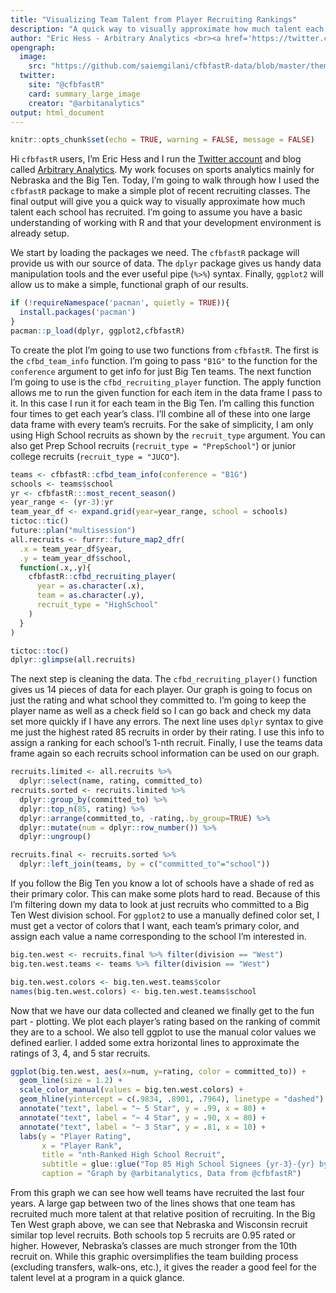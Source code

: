 ```yaml
---
title: "Visualizing Team Talent from Player Recruiting Rankings"
description: "A quick way to visually approximate how much talent each school recruited using <code>cfbfastR</code> and <code>ggplot2</code>."
author: "Eric Hess - Arbitrary Analytics <br><a href='https://twitter.com/arbitanalytics' target='blank'><img src='https://img.shields.io/twitter/follow/arbitanalytics?color=blue&amp;label=%40arbitanalytics&amp;logo=twitter&amp;style=for-the-badge' alt='@arbitanalytics'/></a> <a href='https://github.com/ehess' target='blank'><img src='https://img.shields.io/github/followers/ehess?color=eee&amp;logo=Github&amp;style=for-the-badge' alt='@ehess'/></a>"
opengraph:
  image: 
    src: "https://github.com/saiemgilani/cfbfastR-data/blob/master/themes/social_card_cfbfastR_final_quote.png?raw=true"
  twitter:
    site: "@cfbfastR"
    card: summary_large_image
    creator: "@arbitanalytics"
output: html_document
---
```


```r
knitr::opts_chunk$set(echo = TRUE, warning = FALSE, message = FALSE)
```

Hi ```cfbfastR``` users, I'm Eric Hess and I run the [Twitter account](https://twitter.com/arbitanalytics) and blog called [Arbitrary Analytics](https://arbitraryanalytics.com/). My work focuses on sports analytics mainly for Nebraska and the Big Ten. Today, I'm going to walk through how I used the ```cfbfastR``` package to make a simple plot of recent recruiting classes. The final output will give you a quick way to visually approximate how much talent each school has recruited. I'm going to assume you have a basic understanding of working with R and that your development environment is already setup.

We start by loading the packages we need. The ```cfbfastR``` package will provide us with our source of data. The ```dplyr``` package gives us handy data manipulation tools and the ever useful pipe (```%>%```) syntax. Finally, ```ggplot2``` will allow us to make a simple, functional graph of our results.

```r
if (!requireNamespace('pacman', quietly = TRUE)){
  install.packages('pacman')
}
pacman::p_load(dplyr, ggplot2,cfbfastR)
```

To create the plot I'm going to use two functions from ```cfbfastR```. The first is the ```cfbd_team_info``` function. I'm going to pass ```"B1G"``` to the function for the ```conference``` argument to get info for just Big Ten teams. The next function I'm going to use is the ```cfbd_recruiting_player``` function. The apply function allows me to run the given function for each item in the data frame I pass to it. In this case I run it for each team in the Big Ten. I'm calling this function four times to get each year's class. I'll combine all of these into one large data frame with every team's recruits. For the sake of simplicity, I am only using High School recruits as shown by the ```recruit_type``` argument. You can also get Prep School recruits (```recruit_type = "PrepSchool"```) or junior college recruits (```recruit_type = "JUCO"```).

```r
teams <- cfbfastR::cfbd_team_info(conference = "B1G")
schools <- teams$school
yr <- cfbfastR:::most_recent_season()
year_range <- (yr-3):yr
team_year_df <- expand.grid(year=year_range, school = schools)
tictoc::tic()
future::plan("multisession")
all.recruits <- furrr::future_map2_dfr(
  .x = team_year_df$year,
  .y = team_year_df$school,
  function(.x,.y){
    cfbfastR::cfbd_recruiting_player(
      year = as.character(.x),
      team = as.character(.y),
      recruit_type = "HighSchool"
    )
  }
)

tictoc::toc()
dplyr::glimpse(all.recruits)
```

The next step is cleaning the data. The ```cfbd_recruiting_player()``` function gives us 14 pieces of data for each player. Our graph is going to focus on just the rating and what school they committed to. I'm going to keep the player name as well as a check field so I can go back and check my data set more quickly if I have any errors. The next line uses ```dplyr``` syntax to give me just the highest rated 85 recruits in order by their rating. I use this info to assign a ranking for each school's 1-nth recruit. Finally, I use the teams data frame again so each recruits school information can be used on our graph.

```r
recruits.limited <- all.recruits %>% 
  dplyr::select(name, rating, committed_to)
recruits.sorted <- recruits.limited %>% 
  dplyr::group_by(committed_to) %>% 
  dplyr::top_n(85, rating) %>% 
  dplyr::arrange(committed_to, -rating,.by_group=TRUE) %>% 
  dplyr::mutate(num = dplyr::row_number()) %>% 
  dplyr::ungroup()

recruits.final <- recruits.sorted %>% 
  dplyr::left_join(teams, by = c("committed_to"="school"))
```

If you follow the Big Ten you know a lot of schools have a shade of red as their primary color. This can make some plots hard to read. Because of this I'm filtering down my data to look at just recruits who committed to a Big Ten West division school. For ```ggplot2``` to use a manually defined color set, I must get a vector of colors that I want, each team's primary color, and assign each value a name corresponding to the school I'm interested in.

```r
big.ten.west <- recruits.final %>% filter(division == "West")
big.ten.west.teams <- teams %>% filter(division == "West")

big.ten.west.colors <- big.ten.west.teams$color
names(big.ten.west.colors) <- big.ten.west.teams$school
```

Now that we have our data collected and cleaned we finally get to the fun part - plotting. We plot each player's rating based on the ranking of commit they are to a school. We also tell ggplot to use the manual color values we defined earlier. I added some extra horizontal lines to approximate the ratings of 3, 4, and 5 star recruits.

```r
ggplot(big.ten.west, aes(x=num, y=rating, color = committed_to)) + 
  geom_line(size = 1.2) +
  scale_color_manual(values = big.ten.west.colors) +
  geom_hline(yintercept = c(.9834, .8901, .7964), linetype = "dashed") +
  annotate("text", label = "~ 5 Star", y = .99, x = 80) +
  annotate("text", label = "~ 4 Star", y = .90, x = 80) +
  annotate("text", label = "~ 3 Star", y = .81, x = 10) +
  labs(y = "Player Rating",
       x = "Player Rank",
       title = "nth-Ranked High School Recruit",
       subtitle = glue::glue("Top 85 High School Signees {yr-3}-{yr} by Big Ten West Programs"),
       caption = "Graph by @arbitanalytics, Data from @cfbfastR")
```

From this graph we can see how well teams have recruited the last four years. A large gap between two of the lines shows that one team has recruited much more talent at that relative position of recruiting. In the Big Ten West graph above, we can see that Nebraska and Wisconsin recruit similar top level recruits. Both schools top 5 recruits are 0.95 rated or higher. However, Nebraska's classes are much stronger from the 10th recruit on. While this graphic oversimplifies the team building process (excluding transfers, walk-ons, etc.), it gives the reader a good feel for the talent level at a program in a quick glance.
